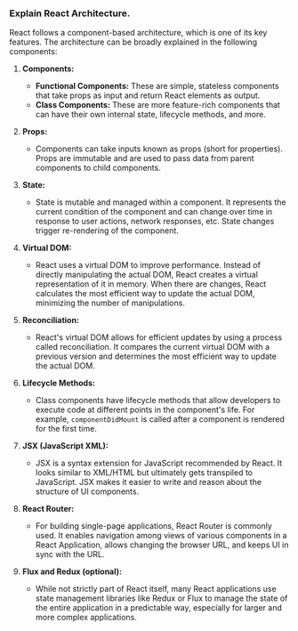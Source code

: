 ### Explain React Architecture.

React follows a component-based architecture, which is one of its key features. The architecture can be broadly explained in the following components:

1. **Components:**

   - **Functional Components:** These are simple, stateless components that take props as input and return React elements as output.
   - **Class Components:** These are more feature-rich components that can have their own internal state, lifecycle methods, and more.

2. **Props:**

   - Components can take inputs known as props (short for properties). Props are immutable and are used to pass data from parent components to child components.

3. **State:**

   - State is mutable and managed within a component. It represents the current condition of the component and can change over time in response to user actions, network responses, etc. State changes trigger re-rendering of the component.

4. **Virtual DOM:**

   - React uses a virtual DOM to improve performance. Instead of directly manipulating the actual DOM, React creates a virtual representation of it in memory. When there are changes, React calculates the most efficient way to update the actual DOM, minimizing the number of manipulations.

5. **Reconciliation:**

   - React's virtual DOM allows for efficient updates by using a process called reconciliation. It compares the current virtual DOM with a previous version and determines the most efficient way to update the actual DOM.

6. **Lifecycle Methods:**

   - Class components have lifecycle methods that allow developers to execute code at different points in the component's life. For example, `componentDidMount` is called after a component is rendered for the first time.

7. **JSX (JavaScript XML):**

   - JSX is a syntax extension for JavaScript recommended by React. It looks similar to XML/HTML but ultimately gets transpiled to JavaScript. JSX makes it easier to write and reason about the structure of UI components.

8. **React Router:**

   - For building single-page applications, React Router is commonly used. It enables navigation among views of various components in a React Application, allows changing the browser URL, and keeps UI in sync with the URL.

9. **Flux and Redux (optional):**
   - While not strictly part of React itself, many React applications use state management libraries like Redux or Flux to manage the state of the entire application in a predictable way, especially for larger and more complex applications.
